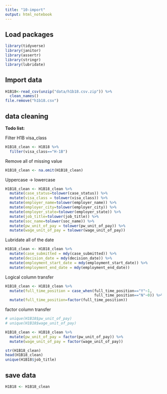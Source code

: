 ```yaml
---
title: "10-import"
output: html_notebook
---
```

## Load packages
```r
library(tidyverse)
library(janitor)
library(assertr)
library(stringr)
library(lubridate)
```


## Import data

```r
H1B18<-read_csv(unzip("data/h1b18.csv.zip")) %>% 
  clean_names()
file.remove("h1b18.csv")
```



## data cleaning

**Todo list:**

Filter H1B visa_class
```r
H1B18_clean <- H1B18 %>% 
  filter(visa_class=="H-1B")
```

Remove all of missing value 
```r
H1B18_clean <- na.omit(H1B18_clean)
```

Uppercase -> lowercase 
```r
H1B18_clean <- H1B18_clean %>% 
  mutate(case_status=tolower(case_status)) %>% 
  mutate(visa_class = tolower(visa_class)) %>% 
  mutate(employer_name=tolower(employer_name)) %>% 
  mutate(employer_city=tolower(employer_city)) %>% 
  mutate(employer_state=tolower(employer_state)) %>% 
  mutate(job_title=tolower(job_title)) %>% 
  mutate(soc_name=tolower(soc_name)) %>%  
  mutate(pw_unit_of_pay = tolower(pw_unit_of_pay)) %>% 
  mutate(wage_unit_of_pay = tolower(wage_unit_of_pay))
```

Lubridate all of the date
```r
H1B18_clean <- H1B18_clean %>% 
  mutate(case_submitted = mdy(case_submitted)) %>% 
  mutate(decision_date = mdy(decision_date)) %>% 
  mutate(employment_start_date = mdy(employment_start_date)) %>% 
  mutate(employment_end_date = mdy(employment_end_date)) 
```

Logical column transfer
```r
H1B18_clean <- H1B18_clean %>% 
  mutate(full_time_position = case_when(full_time_position=="Y"~1,
                                        full_time_position=="N"~0)) %>% 
  mutate(full_time_position=factor(full_time_position))
```

factor column transfer
```r
# unique(H1B18$pw_unit_of_pay)
# unique(H1B18$wage_unit_of_pay)

H1B18_clean <- H1B18_clean %>% 
  mutate(pw_unit_of_pay = factor(pw_unit_of_pay)) %>% 
  mutate(wage_unit_of_pay = factor(wage_unit_of_pay))
```


```r
str(H1B18_clean)
head(H1B18_clean)
unique(H1B18$job_title)
```

## save data
```r
H1B18 <- H1B18_clean
```

